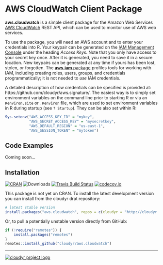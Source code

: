 # AWS CloudWatch Client Package

**aws.cloudwatch** is a simple client package for the Amazon Web Services [AWS CloudWatch](http://aws.amazon.com/awscloudwatch/) REST API, which can be used to monitor use of AWS web services.

To use the package, you will need an AWS account and to enter your credentials into R. Your keypair can be generated on the [IAM Management Console](https://aws.amazon.com/) under the heading *Access Keys*. Note that you only have access to your secret key once. After it is generated, you need to save it in a secure location. New keypairs can be generated at any time if yours has been lost, stolen, or forgotten. The [**aws.iam** package](https://github.com/cloudyr/aws.iam) profiles tools for working with IAM, including creating roles, users, groups, and credentials programmatically; it is not needed to *use* IAM credentials.

A detailed description of how credentials can be specified is provided at: https://github.com/cloudyr/aws.signature/. The easiest way is to simply set environment variables on the command line prior to starting R or via an `Renviron.site` or `.Renviron` file, which are used to set environment variables in R during startup (see `? Startup`). They can be also set within R:

```R
Sys.setenv("AWS_ACCESS_KEY_ID" = "mykey",
           "AWS_SECRET_ACCESS_KEY" = "mysecretkey",
           "AWS_DEFAULT_REGION" = "us-east-1",
           "AWS_SESSION_TOKEN" = "mytoken")
```


## Code Examples

Coming soon...

## Installation

[![CRAN](https://www.r-pkg.org/badges/version/aws.cloudwatch)](https://cran.r-project.org/package=aws.cloudwatch)
![Downloads](https://cranlogs.r-pkg.org/badges/aws.cloudwatch)
[![Travis Build Status](https://travis-ci.org/cloudyr/aws.cloudwatch.png?branch=master)](https://travis-ci.org/cloudyr/aws.cloudwatch)
[![codecov.io](https://codecov.io/github/cloudyr/aws.cloudwatch/coverage.svg?branch=master)](https://codecov.io/github/cloudyr/aws.cloudwatch?branch=master)

This package is not yet on CRAN. To install the latest development version you can install from the cloudyr drat repository:

```R
# latest stable version
install.packages("aws.cloudwatch", repos = c(cloudyr = "http://cloudyr.github.io/drat", getOption("repos")))
```

Or, to pull a potentially unstable version directly from GitHub:

```R
if (!require("remotes")) {
    install.packages("remotes")
}
remotes::install_github("cloudyr/aws.cloudwatch")
```

---
[![cloudyr project logo](http://i.imgur.com/JHS98Y7.png)](https://github.com/cloudyr)
